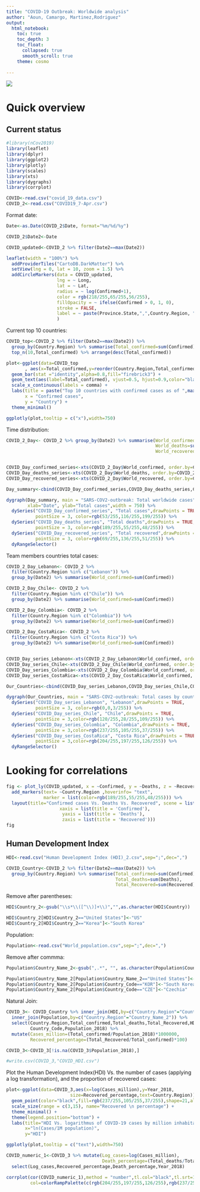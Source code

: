 ```yaml
---
title: "COVID-19 Outbreak: Worldwide analysis"
author: "Aoun, Camargo, Martinez,Rodriguez"
output: 
  html_notebook:
    toc: true
    toc_depth: 3
    toc_float:
      collapsed: true
      smooth_scroll: true
    theme: cosmo
     
---
```

![](Coronavirus.jpg)

# Quick overview

## Current status


```r
#library(nCov2019)
library(leaflet)
library(dplyr)
library(ggplot2)
library(plotly)
library(scales)
library(xts)
library(dygraphs)
library(corrplot)
```

```r
COVID<-read.csv("covid_19_data.csv")
COVID_2<-read.csv("COVID19_7-Apr.csv")
```

Format date:
```r
Date<-as.Date(COVID_2$Date, format="%m/%d/%y") 

COVID_2$Date2<-Date
```

```r
COVID_updated<-COVID_2 %>% filter(Date2==max(Date2))
```

```r
leaflet(width = "100%") %>% 
  addProviderTiles("CartoDB.DarkMatter") %>% 
  setView(lng = 0, lat = 10, zoom = 1.5) %>% 
  addCircleMarkers(data = COVID_updated, 
                   lng = ~ Long,
                   lat = ~ Lat,
                   radius = ~ log(Confirmed+1),
                   color = rgb(218/255,65/255,56/255),
                   fillOpacity = ~ ifelse(Confirmed > 0, 1, 0),
                   stroke = FALSE,
                   label = ~ paste(Province.State,",",Country.Region, ": ", Confirmed)
                   )
```

Current top 10 countries:
```r
COVID_top<-COVID_2 %>% filter(Date2==max(Date2)) %>% 
  group_by(Country.Region) %>% summarise(Total_confirmed=sum(Confirmed)) %>% 
  top_n(10,Total_confirmed) %>% arrange(desc(Total_confirmed))
```

```r
plot<-ggplot(data=COVID_top
       , aes(x=Total_confirmed,y=reorder(Country.Region,Total_confirmed))) +
  geom_bar(stat ="identity",alpha=0.8,fill="firebrick3") +
  geom_text(aes(label=Total_confirmed), vjust=0.5, hjust=0.9,color="black", size=3.5) +
  scale_x_continuous(labels = comma) +
  labs(title = paste("Top 10 countries with confirmed cases as of ",max(COVID_2$Date2)),
       x = "Confirmed cases",
       y = "Country") +
  theme_minimal()

ggplotly(plot,tooltip = c("x"),width=750)
```

Time distribution:
```r
COVID_2_Day<- COVID_2 %>% group_by(Date2) %>% summarise(World_confirmed=sum(Confirmed),
                                                        World_deaths=sum(Deaths),
                                                        World_recovered=sum(Recovered))


COVID_Day_confirmed_series<-xts(COVID_2_Day$World_confirmed, order.by=COVID_2_Day$Date2)
COVID_Day_deaths_series<-xts(COVID_2_Day$World_deaths, order.by=COVID_2_Day$Date2)
COVID_Day_recovered_series<-xts(COVID_2_Day$World_recovered, order.by=COVID_2_Day$Date2)

Day_summary<-cbind(COVID_Day_confirmed_series,COVID_Day_deaths_series,COVID_Day_recovered_series)
```


```r
dygraph(Day_summary, main = "SARS-COV2-outbreak: Total worldwide cases", 
        xlab="Date", ylab="Total cases",width = 750) %>% 
  dySeries("COVID_Day_confirmed_series", "Total cases",drawPoints = TRUE, 
           pointSize = 3, color=rgb(53/255,116/255,199/255)) %>% 
  dySeries("COVID_Day_deaths_series", "Total deaths",drawPoints = TRUE, 
           pointSize = 3, color=rgb(189/255,55/255,48/255)) %>% 
  dySeries("COVID_Day_recovered_series", "Total recovered",drawPoints = TRUE, 
           pointSize = 3, color=rgb(69/255,136/255,51/255)) %>% 
  dyRangeSelector()
```


Team members countries total cases:
```r
COVID_2_Day_Lebanon<- COVID_2 %>% 
  filter(Country.Region %in% c("Lebanon")) %>% 
  group_by(Date2) %>% summarise(World_confirmed=sum(Confirmed))

COVID_2_Day_Chile<- COVID_2 %>% 
  filter(Country.Region %in% c("Chile")) %>% 
  group_by(Date2) %>% summarise(World_confirmed=sum(Confirmed))

COVID_2_Day_Colombia<- COVID_2 %>% 
  filter(Country.Region %in% c("Colombia")) %>% 
  group_by(Date2) %>% summarise(World_confirmed=sum(Confirmed))

COVID_2_Day_CostaRica<- COVID_2 %>% 
  filter(Country.Region %in% c("Costa Rica")) %>% 
  group_by(Date2) %>% summarise(World_confirmed=sum(Confirmed))


COVID_Day_series_Lebanon<-xts(COVID_2_Day_Lebanon$World_confirmed, order.by=COVID_2_Day_Lebanon$Date2)
COVID_Day_series_Chile<-xts(COVID_2_Day_Chile$World_confirmed, order.by=COVID_2_Day_Chile$Date2)
COVID_Day_series_Colombia<-xts(COVID_2_Day_Colombia$World_confirmed, order.by=COVID_2_Day_Colombia$Date2)
COVID_Day_series_CostaRica<-xts(COVID_2_Day_CostaRica$World_confirmed, order.by=COVID_2_Day_CostaRica$Date2)

Our_Countries<-cbind(COVID_Day_series_Lebanon,COVID_Day_series_Chile,COVID_Day_series_Colombia,COVID_Day_series_CostaRica)

```

```r
dygraph(Our_Countries, main = "SARS-COV2-outbreak: Total cases by country", xlab="Date", ylab="Total cases",width = 750) %>% 
  dySeries("COVID_Day_series_Lebanon", "Lebanon",drawPoints = TRUE, 
           pointSize = 3, color=rgb(0,0,3/255)) %>% 
  dySeries("COVID_Day_series_Chile", "Chile",drawPoints = TRUE, 
           pointSize = 3,color=rgb(120/255,28/255,109/255)) %>% 
  dySeries("COVID_Day_series_Colombia", "Colombia",drawPoints = TRUE, 
           pointSize = 3,color=rgb(237/255,105/255,37/255)) %>% 
  dySeries("COVID_Day_series_CostaRica", "Costa Rica",drawPoints = TRUE,
           pointSize = 3,color=rgb(204/255,197/255,126/255)) %>% 
  dyRangeSelector()
```


# Looking for correlations

```r
fig <- plot_ly(COVID_updated, x = ~Confirmed, y = ~Deaths, z = ~Recovered, width=750) %>% 
  add_markers(text= ~Country.Region ,hoverinfo= "text",
              marker = list(color=rgb(189/255,55/255,48/255))) %>% 
  layout(title="Confirmed cases Vs. Deaths Vs. Recovered", scene = list(
                    xaxis = list(title = 'Confirmed'),
                     yaxis = list(title = 'Deaths'),
                     zaxis = list(title = 'Recovered'))) 
fig
```

## Human Development Index

```r
HDI<-read.csv("Human Development Index (HDI)_2.csv",sep=";",dec=",")
```

```r
COVID_Country<-COVID_2 %>% filter(Date2==max(Date2)) %>% 
  group_by(Country.Region) %>% summarise(Total_confirmed=sum(Confirmed),
                                         Total_deaths=sum(Deaths),
                                         Total_Recovered=sum(Recovered))
```

Remove after parentheses:
```r
HDI$Country_2<-gsub("\\s*\\([^\\)]+\\)","",as.character(HDI$Country))
```

```r
HDI$Country_2[HDI$Country_2=="United States"]<-"US"
HDI$Country_2[HDI$Country_2=="Korea"]<-"South Korea"
```

Population:
```r
Population<-read.csv("World_population.csv",sep=";",dec=",")
```

Remove after commma:
```r
Population$Country_Name_2<-gsub(",.*", "", as.character(Population$Country_Name))
```

```r
Population$Country_Name_2[Population$Country_Name_2=="United States"]<-"US"
Population$Country_Name_2[Population$Country_Code=="KOR"]<-"South Korea"
Population$Country_Name_2[Population$Country_Code=="CZE"]<-"Czechia"
```

Natural Join:
```r
COVID_3<- COVID_Country %>% inner_join(HDI,by=c("Country.Region"="Country_2")) %>% 
  inner_join(Population,by=c("Country.Region"="Country_Name_2")) %>% 
  select(Country.Region,Total_confirmed,Total_deaths,Total_Recovered,HDI_Rank_2018,Year_2018,
         Country_Code,Population_2018) %>% 
  mutate(Cases_million=(Total_confirmed/Population_2018)*1000000,
         Recovered_percentage=(Total_Recovered/Total_confirmed)*100)  

COVID_3<-COVID_3[!is.na(COVID_3$Population_2018),]

#write.csv(COVID_3,"COVID_HDI.csv")
```

Plot the Human Development Index(HDI) Vs. the number of cases (applying a log transformation), and the proportion of recovered cases:
```r
plot<-ggplot(data=COVID_3,aes(x=log(Cases_million),y=Year_2018,
                        size=Recovered_percentage,text=Country.Region)) +
  geom_point(color="black",fill=rgb(237/255,105/255,37/255),shape=21,alpha=0.6) +
  scale_size(range = c(3,15), name="Recovered \n percentage") +
  theme_minimal() + 
  theme(legend.position="bottom") +
  labs(title="HDI Vs. logarithmus of COVID-19 cases by million inhabitants \n and proportion of recovered",
       x="ln(Cases/1M population)",
       y="HDI")

ggplotly(plot,tooltip = c("text"),width=750)
```


```r
COVID_numeric_1<-COVID_3 %>% mutate(Log_cases=log(Cases_million),
                                    Death_percentage=(Total_deaths/Total_confirmed)*100) %>% 
  select(Log_cases,Recovered_percentage,Death_percentage,Year_2018)

corrplot(cor(COVID_numeric_1),method = "number",tl.col="black",tl.srt=15,
         col=colorRampPalette(c(rgb(204/255,197/255,126/255),rgb(237/255,105/255,37/255)))(200))
```










